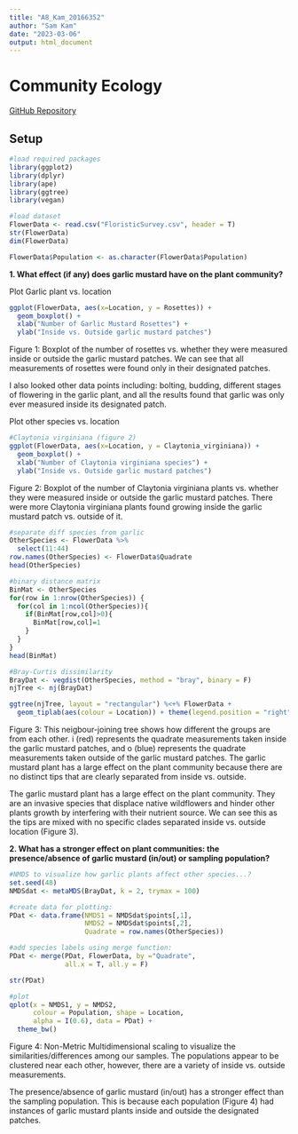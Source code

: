 ```yaml
---
title: "A8_Kam_20166352"
author: "Sam Kam"
date: "2023-03-06"
output: html_document
---
```

# Community Ecology

[GitHub Repository](https://github.com/samkam48/BIOL432_Assignment8)

## Setup
```r
#load required packages
library(ggplot2)
library(dplyr)
library(ape)
library(ggtree)
library(vegan)
```

```r
#load dataset
FlowerData <- read.csv("FloristicSurvey.csv", header = T)
str(FlowerData)
dim(FlowerData)

FlowerData$Population <- as.character(FlowerData$Population)
```

**1. What effect (if any) does garlic mustard have on the plant community?**

Plot Garlic plant vs. location
```r
ggplot(FlowerData, aes(x=Location, y = Rosettes)) +
  geom_boxplot() +
  xlab("Number of Garlic Mustard Rosettes") +
  ylab("Inside vs. Outside garlic mustard patches")
```

Figure 1: Boxplot of the number of rosettes vs. whether they were measured inside or outside the garlic mustard patches. We can see that all measurements of rosettes were found only in their designated patches. 

I also looked other data points including: bolting, budding, different stages of flowering in the garlic plant, and all the results found that garlic was only ever measured inside its designated patch.

Plot other species vs. location
```r
#Claytonia virginiana (figure 2)
ggplot(FlowerData, aes(x=Location, y = Claytonia_virginiana)) +
  geom_boxplot() +
  xlab("Number of Claytonia virginiana species") +
  ylab("Inside vs. Outside garlic mustard patches")
```

Figure 2: Boxplot of the number of Claytonia virginiana plants vs. whether they were measured inside or outside the garlic mustard patches. There were more Claytonia virginiana plants found growing inside the garlic mustard patch vs. outside of it. 

```r
#separate diff species from garlic
OtherSpecies <- FlowerData %>% 
  select(11:44)
row.names(OtherSpecies) <- FlowerData$Quadrate
head(OtherSpecies)
```

```r
#binary distance matrix
BinMat <- OtherSpecies
for(row in 1:nrow(OtherSpecies)) {
  for(col in 1:ncol(OtherSpecies)){
    if(BinMat[row,col]>0){
      BinMat[row,col]=1
    }
  }
}
head(BinMat)
```

```r
#Bray-Curtis dissimilarity
BrayDat <- vegdist(OtherSpecies, method = "bray", binary = F)
njTree <- nj(BrayDat)

ggtree(njTree, layout = "rectangular") %<+% FlowerData +
  geom_tiplab(aes(colour = Location)) + theme(legend.position = "right")
```

Figure 3: This neigbour-joining tree shows how different the groups are from each other. i (red) represents the quadrate measurements taken inside the garlic mustard patches, and o (blue) represents the quadrate measurements taken outside of the garlic mustard patches. The garlic mustard plant has a large effect on the plant community because there are no distinct tips that are clearly separated from inside vs. outside. 

The garlic mustard plant has a large effect on the plant community. They are an invasive species that displace native wildflowers and hinder other plants growth by interfering with their nutrient source. We can see this as the tips are mixed with no specific clades separated inside vs. outside location (Figure 3).

**2. What has a stronger effect on plant communities: the presence/absence of garlic mustard (in/out) or sampling population?**

```r
#NMDS to visualize how garlic plants affect other species...?
set.seed(48)
NMDSdat <- metaMDS(BrayDat, k = 2, trymax = 100)

#create data for plotting:
PDat <- data.frame(NMDS1 = NMDSdat$points[,1],
                   NMDS2 = NMDSdat$points[,2],
                   Quadrate = row.names(OtherSpecies))

#add species labels using merge function:
PDat <- merge(PDat, FlowerData, by ="Quadrate", 
              all.x = T, all.y = F)

str(PDat)

#plot
qplot(x = NMDS1, y = NMDS2,
      colour = Population, shape = Location,
      alpha = I(0.6), data = PDat) +
  theme_bw()
```

Figure 4: Non-Metric Multidimensional scaling to visualize the similarities/differences among our samples. The populations appear to be clustered near each other, however, there are a variety of inside vs. outside measurements. 

The presence/absence of garlic mustard (in/out) has a stronger effect than the sampling population. This is because each population (Figure 4) had instances of garlic mustard plants inside and outside the designated patches. 

